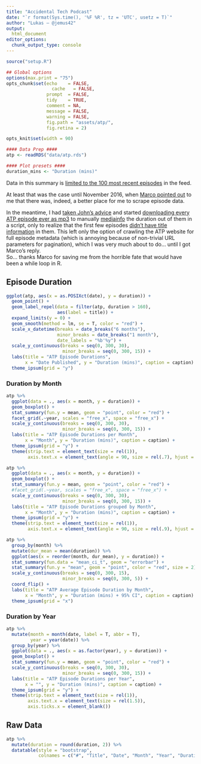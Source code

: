 ```yaml
---
title: "Accidental Tech Podcast"
date: "`r format(Sys.time(), '%F %R', tz = 'UTC', usetz = T)`"
author: "Lukas — @jemus42"
output:
  html_document
editor_options: 
  chunk_output_type: console
---
```


```r
source("setup.R")

## Global options
options(max.print = "75")
opts_chunk$set(echo    = FALSE,
	             cache   = FALSE,
               prompt  = FALSE,
               tidy    = TRUE,
               comment = NA,
               message = FALSE,
               warning = FALSE,
               fig.path = "assets/atp/",
               fig.retina = 2)

opts_knit$set(width = 90)

#### Data Prep ####
atp <- readRDS("data/atp.rds")

#### Plot presets ####
duration_mins <- "Duration (mins)"
```

Data in this summary is [limited to the 100 most recent episodes](https://twitter.com/caseyliss/status/706885764236361728) in the feed.

At least that was the case until November 2016, when [Marco pointed out](https://twitter.com/marcoarment/status/801550714568900608) to me that there was, indeed, a better place for me to scrape episode data. 

In the meantime, I had [taken John's advice](https://twitter.com/siracusa/status/801444008404914176) and started [downloading every ATP episode ever as mp3](https://twitter.com/Jemus42/status/801451942560022528) to manually [mediainfo](https://en.wikipedia.org/wiki/MediaInfo) the duration out of them in a script, only to realize that the first few episodes [didn't have title information](https://twitter.com/Jemus42/status/801504118816833536) in them. This left only the option of crawling the ATP website for full episode metadata (which is annoying because of non-trivial URL parameters for pagination), which I was very much about to do… until I got Marco's reply.  
So… thanks Marco for saving me from the horrible fate that would have been a while loop in R.

## Episode Duration

```r
ggplot(atp, aes(x = as.POSIXct(date), y = duration)) +
  geom_point() +
  geom_label_repel(data = filter(atp, duration > 160),
                   aes(label = title)) +
  expand_limits(y = 0) +
  geom_smooth(method = lm, se = T, color = "red") +
  scale_x_datetime(breaks = date_breaks("6 months"), 
                   minor_breaks = date_breaks("1 month"),
                   date_labels = "%b'%y") +
  scale_y_continuous(breaks = seq(0, 300, 30),
                     minor_breaks = seq(0, 300, 15)) +
  labs(title = "ATP Episode Durations",
       x = "Date Published", y = "Duration (mins)", caption = caption) +
  theme_ipsum(grid = "y")
```

### Duration by Month

```r
atp %>%
  ggplot(data = ., aes(x = month, y = duration)) +
  geom_boxplot() +
  stat_summary(fun.y = mean, geom = "point", color = "red") +
  facet_grid(.~year, scales = "free_x", space = "free_x") +
  scale_y_continuous(breaks = seq(0, 300, 30),
                     minor_breaks = seq(0, 300, 15)) +
  labs(title = "ATP Episode Durations per Month",
       x = "Month", y = "Duration (mins)", caption = caption) +
  theme_ipsum(grid = "y") + 
  theme(strip.text = element_text(size = rel(1)),
        axis.text.x = element_text(angle = 90, size = rel(.7), hjust = 1))

atp %>%
  ggplot(data = ., aes(x = month, y = duration)) +
  geom_boxplot() +
  stat_summary(fun.y = mean, geom = "point", color = "red") +
  #facet_grid(.~year, scales = "free_x", space = "free_x") +
  scale_y_continuous(breaks = seq(0, 300, 30),
                     minor_breaks = seq(0, 300, 15)) +
  labs(title = "ATP Episode Durations grouped by Month",
       x = "Month", y = "Duration (mins)", caption = caption) +
  theme_ipsum(grid = "y") +
  theme(strip.text = element_text(size = rel(1)),
        axis.text.x = element_text(angle = 90, size = rel(.9), hjust = 1))

atp %>%
  group_by(month) %>%
  mutate(dur_mean = mean(duration)) %>%
  ggplot(aes(x = reorder(month, dur_mean), y = duration)) +
  stat_summary(fun.data = "mean_ci_t", geom = "errorbar") +
  stat_summary(fun.y = "mean", geom = "point", color = "red", size = 2) +
  scale_y_continuous(breaks = seq(0, 300, 15),
                     minor_breaks = seq(0, 300, 5)) +
  coord_flip() +
  labs(title = "ATP Average Episode Duration by Month",
       x = "Month", y = "Duration (mins) + 95% CI", caption = caption) +
  theme_ipsum(grid = "x")
```

### Duration by Year

```r
atp %>%
  mutate(month = month(date, label = T, abbr = T),
         year = year(date)) %>%
  group_by(year) %>%
  ggplot(data = ., aes(x = as.factor(year), y = duration)) +
  geom_boxplot() +
  stat_summary(fun.y = mean, geom = "point", color = "red") +
  scale_y_continuous(breaks = seq(0, 300, 30),
                     minor_breaks = seq(0, 300, 15)) +
  labs(title = "ATP Episode Durations per Year",
       x = "", y = "Duration (mins)", caption = caption) +
  theme_ipsum(grid = "y") +
  theme(strip.text = element_text(size = rel(1)),
        axis.text.x = element_text(size = rel(1.5)),
        axis.ticks.x = element_blank())
```

## Raw Data 

```r
atp %>%
  mutate(duration = round(duration, 2)) %>%
  datatable(style = "bootstrap", 
            colnames = c("#", "Title", "Date", "Month", "Year", "Duration (mins)", "Summary"))
```

